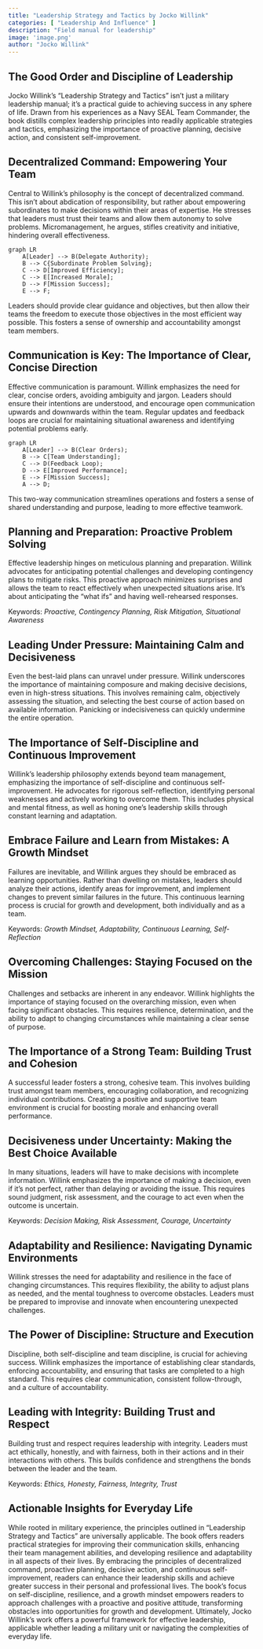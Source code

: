 ```yaml
---
title: "Leadership Strategy and Tactics by Jocko Willink"
categories: [ "Leadership And Influence" ]
description: "Field manual for leadership"
image: 'image.png'
author: "Jocko Willink"
---
```

## The Good Order and Discipline of Leadership

Jocko Willink's "Leadership Strategy and Tactics" isn't just a military leadership manual; it's a practical guide to achieving success in any sphere of life.  Drawn from his experiences as a Navy SEAL Team Commander, the book distills complex leadership principles into readily applicable strategies and tactics, emphasizing the importance of proactive planning, decisive action, and consistent self-improvement.

## Decentralized Command: Empowering Your Team

Central to Willink's philosophy is the concept of decentralized command. This isn't about abdication of responsibility, but rather about empowering subordinates to make decisions within their areas of expertise.  He stresses that leaders must trust their teams and allow them autonomy to solve problems.  Micromanagement, he argues, stifles creativity and initiative, hindering overall effectiveness.

```mermaid
graph LR
    A[Leader] --> B(Delegate Authority);
    B --> C{Subordinate Problem Solving};
    C --> D[Improved Efficiency];
    C --> E[Increased Morale];
    D --> F[Mission Success];
    E --> F;
```

Leaders should provide clear guidance and objectives, but then allow their teams the freedom to execute those objectives in the most efficient way possible.  This fosters a sense of ownership and accountability amongst team members.

##  Communication is Key: The Importance of Clear, Concise Direction

Effective communication is paramount.  Willink emphasizes the need for clear, concise orders, avoiding ambiguity and jargon.  Leaders should ensure their intentions are understood, and encourage open communication upwards and downwards within the team. Regular updates and feedback loops are crucial for maintaining situational awareness and identifying potential problems early.

```mermaid
graph LR
    A[Leader] --> B(Clear Orders);
    B --> C[Team Understanding];
    C --> D(Feedback Loop);
    D --> E[Improved Performance];
    E --> F[Mission Success];
    A --> D;
```

This two-way communication streamlines operations and fosters a sense of shared understanding and purpose, leading to more effective teamwork.


##  Planning and Preparation:  Proactive Problem Solving

Effective leadership hinges on meticulous planning and preparation.  Willink advocates for anticipating potential challenges and developing contingency plans to mitigate risks.  This proactive approach minimizes surprises and allows the team to react effectively when unexpected situations arise.  It's about anticipating the "what ifs" and having well-rehearsed responses.

Keywords: *Proactive, Contingency Planning, Risk Mitigation, Situational Awareness*


##  Leading Under Pressure: Maintaining Calm and Decisiveness

Even the best-laid plans can unravel under pressure. Willink underscores the importance of maintaining composure and making decisive decisions, even in high-stress situations. This involves remaining calm, objectively assessing the situation, and selecting the best course of action based on available information. Panicking or indecisiveness can quickly undermine the entire operation.


## The Importance of Self-Discipline and Continuous Improvement

Willink's leadership philosophy extends beyond team management, emphasizing the importance of self-discipline and continuous self-improvement. He advocates for rigorous self-reflection, identifying personal weaknesses and actively working to overcome them.  This includes physical and mental fitness, as well as honing one's leadership skills through constant learning and adaptation.


##  Embrace Failure and Learn from Mistakes: A Growth Mindset

Failures are inevitable, and Willink argues they should be embraced as learning opportunities.  Rather than dwelling on mistakes, leaders should analyze their actions, identify areas for improvement, and implement changes to prevent similar failures in the future. This continuous learning process is crucial for growth and development, both individually and as a team.

Keywords: *Growth Mindset, Adaptability, Continuous Learning, Self-Reflection*


##  Overcoming Challenges: Staying Focused on the Mission

Challenges and setbacks are inherent in any endeavor. Willink highlights the importance of staying focused on the overarching mission, even when facing significant obstacles. This requires resilience, determination, and the ability to adapt to changing circumstances while maintaining a clear sense of purpose.

##  The Importance of a Strong Team: Building Trust and Cohesion

A successful leader fosters a strong, cohesive team. This involves building trust amongst team members, encouraging collaboration, and recognizing individual contributions. Creating a positive and supportive team environment is crucial for boosting morale and enhancing overall performance.


##  Decisiveness under Uncertainty:  Making the Best Choice Available

In many situations, leaders will have to make decisions with incomplete information. Willink emphasizes the importance of making a decision, even if it's not perfect, rather than delaying or avoiding the issue.  This requires sound judgment, risk assessment, and the courage to act even when the outcome is uncertain.

Keywords: *Decision Making, Risk Assessment, Courage,  Uncertainty*


##  Adaptability and Resilience: Navigating Dynamic Environments

Willink stresses the need for adaptability and resilience in the face of changing circumstances. This requires flexibility, the ability to adjust plans as needed, and the mental toughness to overcome obstacles. Leaders must be prepared to improvise and innovate when encountering unexpected challenges.


##  The Power of Discipline: Structure and Execution

Discipline, both self-discipline and team discipline, is crucial for achieving success.  Willink emphasizes the importance of establishing clear standards, enforcing accountability, and ensuring that tasks are completed to a high standard. This requires clear communication, consistent follow-through, and a culture of accountability.


##  Leading with Integrity: Building Trust and Respect

Building trust and respect requires leadership with integrity. Leaders must act ethically, honestly, and with fairness, both in their actions and in their interactions with others. This builds confidence and strengthens the bonds between the leader and the team.

Keywords: *Ethics, Honesty, Fairness, Integrity, Trust*

##  Actionable Insights for Everyday Life

While rooted in military experience, the principles outlined in "Leadership Strategy and Tactics" are universally applicable. The book offers readers practical strategies for improving their communication skills, enhancing their team management abilities, and developing resilience and adaptability in all aspects of their lives. By embracing the principles of decentralized command, proactive planning, decisive action, and continuous self-improvement, readers can enhance their leadership skills and achieve greater success in their personal and professional lives.  The book’s focus on self-discipline, resilience, and a growth mindset empowers readers to approach challenges with a proactive and positive attitude, transforming obstacles into opportunities for growth and development.  Ultimately, Jocko Willink's work offers a powerful framework for effective leadership, applicable whether leading a military unit or navigating the complexities of everyday life.

